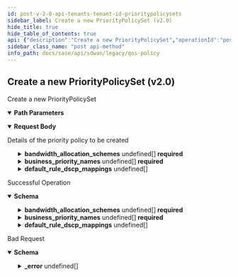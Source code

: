 ```yaml
---
id: post-v-2-0-api-tenants-tenant-id-prioritypolicysets
sidebar_label: Create a new PriorityPolicySet (v2.0)
hide_title: true
hide_table_of_contents: true
api: {"description":"Create a new PriorityPolicySet","operationId":"post-v2.0-api-tenants-tenant_id-prioritypolicysets","parameters":[{"description":"Tenant Id","in":"path","name":"tenant_id","required":true,"schema":{"description":"Tenant Id","type":"string"}}],"requestBody":{"content":{"application/json":{"schema":{"properties":{"bandwidth_allocation_schemes":{"description":"Bandwidth Allocation Schemes: Required(error = BANDWIDTH_ALLOCATION_SCHEME_REQD: Please provide Bandwidth Allocation scheme for set.) Size(max = 4, error = BANDWIDTH_ALLOCATION_SCHEME_LIST_SIZE_EXCEEDED: Bandwidth Allocation scheme list exceeds the limit of 4., min = 0) Valid ","items":{"properties":{"bandwidth_range":{"description":"Bandwidth Range","properties":{"high":{"description":"High","format":"double","type":"number"},"low":{"description":"Low","format":"double","type":"number"}}},"business_priorities":{"description":"Business Priorities","items":{"properties":{"bandwidth_allocation":{"description":"Bandwidth Allocation","format":"double","type":"number"},"bandwidth_split_per_type":{"description":"Bandwidth Split Per Type","properties":{"bulk":{"description":"Bulk","format":"double","type":"number"},"rt_audio":{"description":"Rt Audio","format":"double","type":"number"},"rt_video":{"description":"Rt Video","format":"double","type":"number"},"transactional":{"description":"Transactional","format":"double","type":"number"}}},"priority_number":{"description":"Priority Number","format":"int32","type":"integer"}}},"type":"array"}}},"type":"array"},"business_priority_names":{"description":"Business Priority Names: Required(error = BUSINESS_PRIORITY_NAMES_REQD: Business priority names required.) Size(max = 4, error = BUSINESS_PRIORITY_NAME_LIST_SIZE_EXCEEDED: Business priority name list exceeds the limit of 4., min = 0) Valid ","items":{"properties":{"priority_name":{"description":"Priority Name","type":"string"},"priority_num":{"description":"Priority Num","format":"int32","type":"integer"}}},"type":"array"},"clone_from":{"description":"Clone From: Digits(fraction = 0, integer = 20, INVALID_CLONE_FROM) ","type":"string"},"default_rule_dscp_mappings":{"description":"Default Rule Dscp Mappings: Valid Size(max = 16, message = INVALID_DSCP_MAPPINGS, min = 0) ","items":{"properties":{"dscp":{"description":"Dscp","items":{"description":"Dscp","type":"integer"},"type":"array"},"priority_number":{"description":"Priority Number","format":"int32","type":"integer"},"transfer_type":{"description":"Transfer Type","enum":["RT_AUDIO","RT_VIDEO","TRANSACTIONAL","BULK"],"type":"string"}}},"type":"array"},"defaultrule_policyset":{"description":"Defaultrule Policyset","type":"boolean"},"description":{"description":"Description: Size(max = 256, error = DESCRIPTION_EXCEEDS_LIMIT: Description length exceeds limit, min = 0) ","type":"string"},"id":{"description":"Id","type":"string"},"name":{"description":"Name: Required(error = NAME_REQD: Please provide resource name.) Size(max = 128, error = NAME_EXCEEDS_LIMIT: Name of the resource exceeds limit., min = 0) ","type":"string"},"tags":{"description":"Tags: ListString(allowDuplicate = false, allowEmpty = true, allowNull = true, length = 128, listMaxSize = 10, error = INVALID_TAG: Maximum 10 Unique tags of length 1024 each are allowed, noTrim = false, regex = [^,\\\\s]+, required = false) ","items":{"description":"Tags","type":"string"},"type":"array"},"template":{"description":"Template","type":"boolean"}},"required":["business_priority_names","bandwidth_allocation_schemes","name"]}}},"description":"Details of the priority policy to be created"},"responses":{"200":{"content":{"application/json":{"schema":{"properties":{"bandwidth_allocation_schemes":{"description":"Bandwidth Allocation Schemes: Required(error = BANDWIDTH_ALLOCATION_SCHEME_REQD: Please provide Bandwidth Allocation scheme for set.) Size(max = 4, error = BANDWIDTH_ALLOCATION_SCHEME_LIST_SIZE_EXCEEDED: Bandwidth Allocation scheme list exceeds the limit of 4., min = 0) Valid ","items":{"properties":{"bandwidth_range":{"description":"Bandwidth Range","properties":{"high":{"description":"High","format":"double","type":"number"},"low":{"description":"Low","format":"double","type":"number"}}},"business_priorities":{"description":"Business Priorities","items":{"properties":{"bandwidth_allocation":{"description":"Bandwidth Allocation","format":"double","type":"number"},"bandwidth_split_per_type":{"description":"Bandwidth Split Per Type","properties":{"bulk":{"description":"Bulk","format":"double","type":"number"},"rt_audio":{"description":"Rt Audio","format":"double","type":"number"},"rt_video":{"description":"Rt Video","format":"double","type":"number"},"transactional":{"description":"Transactional","format":"double","type":"number"}}},"priority_number":{"description":"Priority Number","format":"int32","type":"integer"}}},"type":"array"}}},"type":"array"},"business_priority_names":{"description":"Business Priority Names: Required(error = BUSINESS_PRIORITY_NAMES_REQD: Business priority names required.) Size(max = 4, error = BUSINESS_PRIORITY_NAME_LIST_SIZE_EXCEEDED: Business priority name list exceeds the limit of 4., min = 0) Valid ","items":{"properties":{"priority_name":{"description":"Priority Name","type":"string"},"priority_num":{"description":"Priority Num","format":"int32","type":"integer"}}},"type":"array"},"clone_from":{"description":"Clone From: Digits(fraction = 0, integer = 20, INVALID_CLONE_FROM) ","type":"string"},"default_rule_dscp_mappings":{"description":"Default Rule Dscp Mappings: Valid Size(max = 16, message = INVALID_DSCP_MAPPINGS, min = 0) ","items":{"properties":{"dscp":{"description":"Dscp","items":{"description":"Dscp","type":"integer"},"type":"array"},"priority_number":{"description":"Priority Number","format":"int32","type":"integer"},"transfer_type":{"description":"Transfer Type","enum":["RT_AUDIO","RT_VIDEO","TRANSACTIONAL","BULK"],"type":"string"}}},"type":"array"},"defaultrule_policyset":{"description":"Defaultrule Policyset","type":"boolean"},"description":{"description":"Description: Size(max = 256, error = DESCRIPTION_EXCEEDS_LIMIT: Description length exceeds limit, min = 0) ","type":"string"},"id":{"description":"Id","type":"string"},"name":{"description":"Name: Required(error = NAME_REQD: Please provide resource name.) Size(max = 128, error = NAME_EXCEEDS_LIMIT: Name of the resource exceeds limit., min = 0) ","type":"string"},"tags":{"description":"Tags: ListString(allowDuplicate = false, allowEmpty = true, allowNull = true, length = 128, listMaxSize = 10, error = INVALID_TAG: Maximum 10 Unique tags of length 1024 each are allowed, noTrim = false, regex = [^,\\\\s]+, required = false) ","items":{"description":"Tags","type":"string"},"type":"array"},"template":{"description":"Template","type":"boolean"}},"required":["business_priority_names","bandwidth_allocation_schemes","name"]}}},"description":"Successful Operation"},"400":{"content":{"application/json":{"example":{"value":{"_error":[{"code":"NAME_REQD"},{"code":"DESCRIPTION_EXCEEDS_LIMIT"},{"code":"INVALID_JSON_EXTRA_ATTRIBUTE"},{"code":"INVALID_POLICYSET_TEMPLATE"},{"code":"BANDWIDTH_ALLOCATION_SCHEME_REQD"},{"code":"BUSINESS_PRIORITY_NAMES_REQD"},{"code":"BUSINESS_PRIORITY_NAME_LIST_SIZE_EXCEEDED"},{"code":"INVALID_DSCP_MAPPINGS"},{"code":"INVALID_DSCP_VALUE"},{"code":"DUPLICATE_DSCP_VALUE"},{"code":"BUSINESS_PRIORITY_NAME_REQD"},{"code":"BUSINESS_PRIORITY_NAME_EXCEEDS_LIMIT"},{"code":"INVALID_PRIORITY_NUMBER"},{"code":"BUSINESS_PRIORITY_NUMBER_REQD"},{"code":"POLICY_SET_INVALID_BANDWIDTH_RANGE"},{"code":"POLICY_SET_CONFIG_INVALID_CLONE_FROM"},{"code":"POLICY_SET_CONFIG_CREATION_FAILED"},{"code":"INVALID_DEFAULTRULE_FLAG_OF_CLONE_FROM"},{"code":"INVALID_TEMPLATE_CONFIG_FOR_DEFAULTRULE_POLICYSET"},{"code":"INVALID_TEMPLATE_AND_CLONE_FROM"},{"code":"TENANT_APPDEF_VERSION_NOT_FOUND"},{"code":"BANDWIDTH_ALLOCATION_SCHEME_LIST_SIZE_EXCEEDED"}]}},"schema":{"properties":{"_error":{"items":{"properties":{"code":{"type":"string"},"message":{"type":"string"}}},"type":"array"}}}}},"description":"Bad Request"}},"tags":["QOS Policy"],"method":"post","path":"/v2.0/api/tenants/{tenant_id}/prioritypolicysets","jsonRequestBodyExample":{"bandwidth_allocation_schemes":[{"bandwidth_range":{"high":0,"low":0},"business_priorities":[{"bandwidth_allocation":0,"bandwidth_split_per_type":{"bulk":0,"rt_audio":0,"rt_video":0,"transactional":0},"priority_number":0}]}],"business_priority_names":[{"priority_name":"string","priority_num":0}],"clone_from":"string","default_rule_dscp_mappings":[{"dscp":[0],"priority_number":0,"transfer_type":"RT_AUDIO"}],"defaultrule_policyset":true,"description":"string","id":"string","name":"string","tags":["string"],"template":true},"info":{"contact":{},"description":"List of APIs used to manage the QoS policies.","title":"QOS Policy","version":"Latest"},"postman":{"name":"Create a new PriorityPolicySet (v2.0)","description":{"content":"Create a new PriorityPolicySet","type":"text/plain"},"url":{"path":["v2.0","api","tenants",":tenant_id","prioritypolicysets"],"host":["{{baseUrl}}"],"query":[],"variable":[{"disabled":false,"description":{"content":"(Required) Tenant Id","type":"text/plain"},"type":"any","value":"","key":"tenant_id"}]},"header":[{"key":"Content-Type","value":"application/json"},{"key":"Accept","value":"application/json"}],"method":"POST","body":{"mode":"raw","raw":"\"\"","options":{"raw":{"language":"json"}}}}}
sidebar_class_name: "post api-method"
info_path: docs/sase/api/sdwan/legacy/qos-policy
---
```



## Create a new PriorityPolicySet (v2.0)



Create a new PriorityPolicySet

<details style={{"marginBottom":"1rem"}} data-collapsed={false} open={true}><summary style={{}}><strong>Path Parameters</strong></summary><div><ul><ParamsItem className={"paramsItem"} param={{"description":"Tenant Id","in":"path","name":"tenant_id","required":true,"schema":{"description":"Tenant Id","type":"string"}}}></ParamsItem></ul></div></details><details style={{}} data-collapsed={false} open={true}><summary style={{"textAlign":"left"}}><strong>Request Body</strong></summary><div style={{"textAlign":"left","marginLeft":"1rem"}}><div style={{"marginTop":"1rem","marginBottom":"1rem"}}>

Details of the priority policy to be created

</div></div><ul style={{"marginLeft":"1rem"}}><SchemaItem collapsible={true} className={"schemaItem"}><details style={{}}><summary style={{}}><strong>bandwidth_allocation_schemes</strong><span style={{"opacity":"0.6"}}> undefined[]</span><strong style={{"fontSize":"var(--ifm-code-font-size)","color":"var(--openapi-required)"}}> required</strong></summary><div style={{"marginLeft":"1rem"}}><div style={{"marginTop":".5rem","marginBottom":".5rem"}}>

Bandwidth Allocation Schemes: Required(error = BANDWIDTH_ALLOCATION_SCHEME_REQD: Please provide Bandwidth Allocation scheme for set.) Size(max = 4, error = BANDWIDTH_ALLOCATION_SCHEME_LIST_SIZE_EXCEEDED: Bandwidth Allocation scheme list exceeds the limit of 4., min = 0) Valid 

</div><SchemaItem collapsible={true} className={"schemaItem"}><details style={{}}><summary style={{}}><strong>bandwidth_range</strong><span style={{"opacity":"0.6"}}> </span></summary><div style={{"marginLeft":"1rem"}}><div style={{"marginTop":".5rem","marginBottom":".5rem"}}>

Bandwidth Range

</div><SchemaItem collapsible={false} name={"high"} required={false} schemaDescription={"High"} schemaName={"double"} qualifierMessage={undefined}></SchemaItem><SchemaItem collapsible={false} name={"low"} required={false} schemaDescription={"Low"} schemaName={"double"} qualifierMessage={undefined}></SchemaItem></div></details></SchemaItem><SchemaItem collapsible={true} className={"schemaItem"}><details style={{}}><summary style={{}}><strong>business_priorities</strong><span style={{"opacity":"0.6"}}> undefined[]</span></summary><div style={{"marginLeft":"1rem"}}><div style={{"marginTop":".5rem","marginBottom":".5rem"}}>

Business Priorities

</div><SchemaItem collapsible={false} name={"bandwidth_allocation"} required={false} schemaDescription={"Bandwidth Allocation"} schemaName={"double"} qualifierMessage={undefined}></SchemaItem><SchemaItem collapsible={true} className={"schemaItem"}><details style={{}}><summary style={{}}><strong>bandwidth_split_per_type</strong><span style={{"opacity":"0.6"}}> </span></summary><div style={{"marginLeft":"1rem"}}><div style={{"marginTop":".5rem","marginBottom":".5rem"}}>

Bandwidth Split Per Type

</div><SchemaItem collapsible={false} name={"bulk"} required={false} schemaDescription={"Bulk"} schemaName={"double"} qualifierMessage={undefined}></SchemaItem><SchemaItem collapsible={false} name={"rt_audio"} required={false} schemaDescription={"Rt Audio"} schemaName={"double"} qualifierMessage={undefined}></SchemaItem><SchemaItem collapsible={false} name={"rt_video"} required={false} schemaDescription={"Rt Video"} schemaName={"double"} qualifierMessage={undefined}></SchemaItem><SchemaItem collapsible={false} name={"transactional"} required={false} schemaDescription={"Transactional"} schemaName={"double"} qualifierMessage={undefined}></SchemaItem></div></details></SchemaItem><SchemaItem collapsible={false} name={"priority_number"} required={false} schemaDescription={"Priority Number"} schemaName={"int32"} qualifierMessage={undefined}></SchemaItem></div></details></SchemaItem></div></details></SchemaItem><SchemaItem collapsible={true} className={"schemaItem"}><details style={{}}><summary style={{}}><strong>business_priority_names</strong><span style={{"opacity":"0.6"}}> undefined[]</span><strong style={{"fontSize":"var(--ifm-code-font-size)","color":"var(--openapi-required)"}}> required</strong></summary><div style={{"marginLeft":"1rem"}}><div style={{"marginTop":".5rem","marginBottom":".5rem"}}>

Business Priority Names: Required(error = BUSINESS_PRIORITY_NAMES_REQD: Business priority names required.) Size(max = 4, error = BUSINESS_PRIORITY_NAME_LIST_SIZE_EXCEEDED: Business priority name list exceeds the limit of 4., min = 0) Valid 

</div><SchemaItem collapsible={false} name={"priority_name"} required={false} schemaDescription={"Priority Name"} schemaName={"string"} qualifierMessage={undefined}></SchemaItem><SchemaItem collapsible={false} name={"priority_num"} required={false} schemaDescription={"Priority Num"} schemaName={"int32"} qualifierMessage={undefined}></SchemaItem></div></details></SchemaItem><SchemaItem collapsible={false} name={"clone_from"} required={false} schemaDescription={"Clone From: Digits(fraction = 0, integer = 20, INVALID_CLONE_FROM) "} schemaName={"string"} qualifierMessage={undefined}></SchemaItem><SchemaItem collapsible={true} className={"schemaItem"}><details style={{}}><summary style={{}}><strong>default_rule_dscp_mappings</strong><span style={{"opacity":"0.6"}}> undefined[]</span></summary><div style={{"marginLeft":"1rem"}}><div style={{"marginTop":".5rem","marginBottom":".5rem"}}>

Default Rule Dscp Mappings: Valid Size(max = 16, message = INVALID_DSCP_MAPPINGS, min = 0) 

</div><SchemaItem collapsible={false} name={"dscp"} required={false} schemaDescription={"Dscp"} schemaName={"integer[]"} qualifierMessage={undefined}></SchemaItem><SchemaItem collapsible={false} name={"priority_number"} required={false} schemaDescription={"Priority Number"} schemaName={"int32"} qualifierMessage={undefined}></SchemaItem><SchemaItem collapsible={false} name={"transfer_type"} required={false} schemaDescription={"Transfer Type"} schemaName={"string"} qualifierMessage={"**Possible values:** [`RT_AUDIO`, `RT_VIDEO`, `TRANSACTIONAL`, `BULK`]"}></SchemaItem></div></details></SchemaItem><SchemaItem collapsible={false} name={"defaultrule_policyset"} required={false} schemaDescription={"Defaultrule Policyset"} schemaName={"boolean"} qualifierMessage={undefined}></SchemaItem><SchemaItem collapsible={false} name={"description"} required={false} schemaDescription={"Description: Size(max = 256, error = DESCRIPTION_EXCEEDS_LIMIT: Description length exceeds limit, min = 0) "} schemaName={"string"} qualifierMessage={undefined}></SchemaItem><SchemaItem collapsible={false} name={"id"} required={false} schemaDescription={"Id"} schemaName={"string"} qualifierMessage={undefined}></SchemaItem><SchemaItem collapsible={false} name={"name"} required={true} schemaDescription={"Name: Required(error = NAME_REQD: Please provide resource name.) Size(max = 128, error = NAME_EXCEEDS_LIMIT: Name of the resource exceeds limit., min = 0) "} schemaName={"string"} qualifierMessage={undefined}></SchemaItem><SchemaItem collapsible={false} name={"tags"} required={false} schemaDescription={"Tags: ListString(allowDuplicate = false, allowEmpty = true, allowNull = true, length = 128, listMaxSize = 10, error = INVALID_TAG: Maximum 10 Unique tags of length 1024 each are allowed, noTrim = false, regex = [^,\\\\s]+, required = false) "} schemaName={"string[]"} qualifierMessage={undefined}></SchemaItem><SchemaItem collapsible={false} name={"template"} required={false} schemaDescription={"Template"} schemaName={"boolean"} qualifierMessage={undefined}></SchemaItem></ul></details><div><ApiTabs><TabItem label={"200"} value={"200"}><div>

Successful Operation

</div><div><details style={{}} data-collapsed={false} open={true}><summary style={{"textAlign":"left"}}><strong>Schema</strong></summary><div style={{"textAlign":"left","marginLeft":"1rem"}}></div><ul style={{"marginLeft":"1rem"}}><SchemaItem collapsible={true} className={"schemaItem"}><details style={{}}><summary style={{}}><strong>bandwidth_allocation_schemes</strong><span style={{"opacity":"0.6"}}> undefined[]</span><strong style={{"fontSize":"var(--ifm-code-font-size)","color":"var(--openapi-required)"}}> required</strong></summary><div style={{"marginLeft":"1rem"}}><div style={{"marginTop":".5rem","marginBottom":".5rem"}}>

Bandwidth Allocation Schemes: Required(error = BANDWIDTH_ALLOCATION_SCHEME_REQD: Please provide Bandwidth Allocation scheme for set.) Size(max = 4, error = BANDWIDTH_ALLOCATION_SCHEME_LIST_SIZE_EXCEEDED: Bandwidth Allocation scheme list exceeds the limit of 4., min = 0) Valid 

</div><SchemaItem collapsible={true} className={"schemaItem"}><details style={{}}><summary style={{}}><strong>bandwidth_range</strong><span style={{"opacity":"0.6"}}> </span></summary><div style={{"marginLeft":"1rem"}}><div style={{"marginTop":".5rem","marginBottom":".5rem"}}>

Bandwidth Range

</div><SchemaItem collapsible={false} name={"high"} required={false} schemaDescription={"High"} schemaName={"double"} qualifierMessage={undefined}></SchemaItem><SchemaItem collapsible={false} name={"low"} required={false} schemaDescription={"Low"} schemaName={"double"} qualifierMessage={undefined}></SchemaItem></div></details></SchemaItem><SchemaItem collapsible={true} className={"schemaItem"}><details style={{}}><summary style={{}}><strong>business_priorities</strong><span style={{"opacity":"0.6"}}> undefined[]</span></summary><div style={{"marginLeft":"1rem"}}><div style={{"marginTop":".5rem","marginBottom":".5rem"}}>

Business Priorities

</div><SchemaItem collapsible={false} name={"bandwidth_allocation"} required={false} schemaDescription={"Bandwidth Allocation"} schemaName={"double"} qualifierMessage={undefined}></SchemaItem><SchemaItem collapsible={true} className={"schemaItem"}><details style={{}}><summary style={{}}><strong>bandwidth_split_per_type</strong><span style={{"opacity":"0.6"}}> </span></summary><div style={{"marginLeft":"1rem"}}><div style={{"marginTop":".5rem","marginBottom":".5rem"}}>

Bandwidth Split Per Type

</div><SchemaItem collapsible={false} name={"bulk"} required={false} schemaDescription={"Bulk"} schemaName={"double"} qualifierMessage={undefined}></SchemaItem><SchemaItem collapsible={false} name={"rt_audio"} required={false} schemaDescription={"Rt Audio"} schemaName={"double"} qualifierMessage={undefined}></SchemaItem><SchemaItem collapsible={false} name={"rt_video"} required={false} schemaDescription={"Rt Video"} schemaName={"double"} qualifierMessage={undefined}></SchemaItem><SchemaItem collapsible={false} name={"transactional"} required={false} schemaDescription={"Transactional"} schemaName={"double"} qualifierMessage={undefined}></SchemaItem></div></details></SchemaItem><SchemaItem collapsible={false} name={"priority_number"} required={false} schemaDescription={"Priority Number"} schemaName={"int32"} qualifierMessage={undefined}></SchemaItem></div></details></SchemaItem></div></details></SchemaItem><SchemaItem collapsible={true} className={"schemaItem"}><details style={{}}><summary style={{}}><strong>business_priority_names</strong><span style={{"opacity":"0.6"}}> undefined[]</span><strong style={{"fontSize":"var(--ifm-code-font-size)","color":"var(--openapi-required)"}}> required</strong></summary><div style={{"marginLeft":"1rem"}}><div style={{"marginTop":".5rem","marginBottom":".5rem"}}>

Business Priority Names: Required(error = BUSINESS_PRIORITY_NAMES_REQD: Business priority names required.) Size(max = 4, error = BUSINESS_PRIORITY_NAME_LIST_SIZE_EXCEEDED: Business priority name list exceeds the limit of 4., min = 0) Valid 

</div><SchemaItem collapsible={false} name={"priority_name"} required={false} schemaDescription={"Priority Name"} schemaName={"string"} qualifierMessage={undefined}></SchemaItem><SchemaItem collapsible={false} name={"priority_num"} required={false} schemaDescription={"Priority Num"} schemaName={"int32"} qualifierMessage={undefined}></SchemaItem></div></details></SchemaItem><SchemaItem collapsible={false} name={"clone_from"} required={false} schemaDescription={"Clone From: Digits(fraction = 0, integer = 20, INVALID_CLONE_FROM) "} schemaName={"string"} qualifierMessage={undefined}></SchemaItem><SchemaItem collapsible={true} className={"schemaItem"}><details style={{}}><summary style={{}}><strong>default_rule_dscp_mappings</strong><span style={{"opacity":"0.6"}}> undefined[]</span></summary><div style={{"marginLeft":"1rem"}}><div style={{"marginTop":".5rem","marginBottom":".5rem"}}>

Default Rule Dscp Mappings: Valid Size(max = 16, message = INVALID_DSCP_MAPPINGS, min = 0) 

</div><SchemaItem collapsible={false} name={"dscp"} required={false} schemaDescription={"Dscp"} schemaName={"integer[]"} qualifierMessage={undefined}></SchemaItem><SchemaItem collapsible={false} name={"priority_number"} required={false} schemaDescription={"Priority Number"} schemaName={"int32"} qualifierMessage={undefined}></SchemaItem><SchemaItem collapsible={false} name={"transfer_type"} required={false} schemaDescription={"Transfer Type"} schemaName={"string"} qualifierMessage={"**Possible values:** [`RT_AUDIO`, `RT_VIDEO`, `TRANSACTIONAL`, `BULK`]"}></SchemaItem></div></details></SchemaItem><SchemaItem collapsible={false} name={"defaultrule_policyset"} required={false} schemaDescription={"Defaultrule Policyset"} schemaName={"boolean"} qualifierMessage={undefined}></SchemaItem><SchemaItem collapsible={false} name={"description"} required={false} schemaDescription={"Description: Size(max = 256, error = DESCRIPTION_EXCEEDS_LIMIT: Description length exceeds limit, min = 0) "} schemaName={"string"} qualifierMessage={undefined}></SchemaItem><SchemaItem collapsible={false} name={"id"} required={false} schemaDescription={"Id"} schemaName={"string"} qualifierMessage={undefined}></SchemaItem><SchemaItem collapsible={false} name={"name"} required={true} schemaDescription={"Name: Required(error = NAME_REQD: Please provide resource name.) Size(max = 128, error = NAME_EXCEEDS_LIMIT: Name of the resource exceeds limit., min = 0) "} schemaName={"string"} qualifierMessage={undefined}></SchemaItem><SchemaItem collapsible={false} name={"tags"} required={false} schemaDescription={"Tags: ListString(allowDuplicate = false, allowEmpty = true, allowNull = true, length = 128, listMaxSize = 10, error = INVALID_TAG: Maximum 10 Unique tags of length 1024 each are allowed, noTrim = false, regex = [^,\\\\s]+, required = false) "} schemaName={"string[]"} qualifierMessage={undefined}></SchemaItem><SchemaItem collapsible={false} name={"template"} required={false} schemaDescription={"Template"} schemaName={"boolean"} qualifierMessage={undefined}></SchemaItem></ul></details></div></TabItem><TabItem label={"400"} value={"400"}><div>

Bad Request

</div><div><details style={{}} data-collapsed={false} open={true}><summary style={{"textAlign":"left"}}><strong>Schema</strong></summary><div style={{"textAlign":"left","marginLeft":"1rem"}}></div><ul style={{"marginLeft":"1rem"}}><SchemaItem collapsible={true} className={"schemaItem"}><details style={{}}><summary style={{}}><strong>_error</strong><span style={{"opacity":"0.6"}}> undefined[]</span></summary><div style={{"marginLeft":"1rem"}}><SchemaItem collapsible={false} name={"code"} required={false} schemaDescription={undefined} schemaName={"string"} qualifierMessage={undefined}></SchemaItem><SchemaItem collapsible={false} name={"message"} required={false} schemaDescription={undefined} schemaName={"string"} qualifierMessage={undefined}></SchemaItem></div></details></SchemaItem></ul></details></div></TabItem></ApiTabs></div>
      